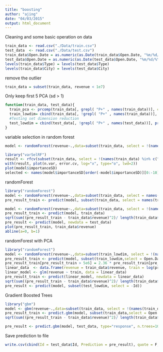 ```yaml
---
title: "boosting"
author: "ajing"
date: "04/03/2015"
output: html_document
---
```


Cleaning and some basic operation on data
```r
train_data <- read.csv("./Data/train.csv")
test_data  <- read.csv("./Data/test.csv")
train_data$Open.Date = as.numeric(as.Date(train_data$Open.Date, "%m/%d/%Y"))
test_data$Open.Date = as.numeric(as.Date(test_data$Open.Date, "%m/%d/%Y"))
levels(train_data$Type) = levels(test_data$Type)
levels(train_data$City) = levels(test_data$City)
```

remove the outlier
```r
train_data = subset(train_data, revenue < 1e7)
```

Only keep first 5 PCA (sd > 1)
```r
function(train_data, test_data){
  train_pca <- prcomp(train_data[, grepl( "P+" , names(train_data))], center = TRUE, scale = TRUE) 
  train_lowdim= cbind(train_data[, !grepl( "P+" , names(train_data))], predict(train_pca)[,1:5])
  #Testing set dimension reduction
  test_lowdim = cbind(test_data[, !grepl( "P+" , names(test_data))], predict(train_pca, newdata = test_data[, grepl( "P+" , names(test_data))])[,1:5])
}

```


variable selection in random forest
```r
model <- randomForest(revenue~.,data=subset(train_data, select = !(names(train_data) %in% c("Id", "City"))), importance = T, ntree = 200, maxnodes = 20)

library("varSelRF")
result <- rfcv(subset(train_data, select = !(names(train_data) %in% c("Id", "City", "revenue"))), train_data$revenue, cv.fold=10, recursive = T)
with(result, plot(n.var, error.cv, log="x", type="o", lwd=2))
plot(model$importanceSD)
selected <- names(model$importanceSD[order(-model$importanceSD)][0:-10])
```

randomForest
```r
library("randomForest")
model <- randomForest(revenue~.,data=subset(train_data, select = names(train_data) %in% c("revenue", "City.Group", "Open.Date", selected)), importance = T, ntree = 200, maxnodes = 20)
pre_result_train <- predict(model, subset(train_data, select = names(train_data) %in% c("City.Group", "Open.Date", selected)))

model <- randomForest(revenue~.,data=subset(train_data, select = !(names(train_data) %in% c("Id", "City"))), importance = T, ntree = 200, maxnodes = 20)
pre_result_train <- predict(model, train_data)
sqrt(sum((pre_result_train - train_data$revenue)^2)/ length(train_data$revenue))
pre_result <- predict(model, newdata = test_data)
plot(pre_result_train, train_data$revenue)
abline(a=0, b=1)
```

randomForest with PCA
```r
library("randomForest")
model <- randomForest(revenue~.,data=subset(train_lowdim, select = !(names(train_lowdim) %in% c("Id", "City"))), importance = T, ntree = 200, maxnodes = 20)
pre_result_train <- predict(model, subset(train_lowdim,select = Open.Date:PC5))
pre_result_train[pre_result_train > 5e6] = 2.36 * pre_result_train[pre_result_train > 5e6] - 5.724e+06
linear_data  <- data.frame(revenue = train_data$revenue, train = log(pre_result_train))
linear_model <- glm(revenue ~ train, data = linear_data)
pre_result_train <- predict(linear_model, newdata = linear_data)
sqrt(sum((pre_result_train - train_data$revenue)^2)/ length(train_data$revenue))
pre_result <- predict(model, subset(test_lowdim, select = -Id))
```

Gradient Boosted Trees

```r
library("gbm")
model <- gbm(revenue~.,data=subset(train_data, select = !(names(train_data) %in% c("Id", "City"))), n.trees=1000, interaction.depth=2)
pre_result_train <- predict.gbm(model, subset(train_data,select = Open.Date:P37), type="response", n.trees = 1000)
sqrt(sum((pre_result_train - train_data$revenue)^2)/ length(train_data$revenue))

pre_result <- predict.gbm(model, test_data, type="response", n.trees=100)
```



Save prediction to file
```r
write.csv(cbind(Id = test_data$Id, Prediction = pre_result), quote = F, row.names = F, file = "./predict_result.csv")
```


